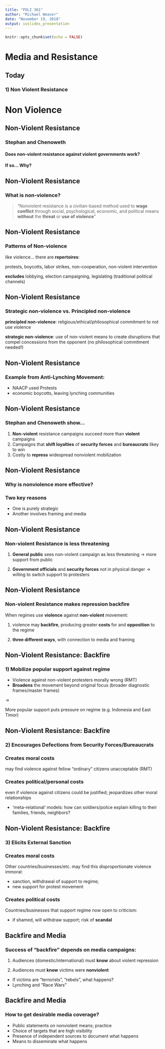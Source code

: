 ```yaml
---
title: "POLI 361"
author: "Michael Weaver"
date: "November 19, 2018"
output: ioslides_presentation
---
```


```r
knitr::opts_chunk$set(echo = FALSE)
```

# Media and Resistance

## Today

### **1) Non Violent Resistance**

# Non Violence

## Non-Violent Resistance

### Stephan and Chenoweth

#### **Does non-violent resistance against violent governments work**?

#### If so... **Why**?

## Non-Violent Resistance
 
### What is **non-violence**?

> "Nonviolent resistance is a civilian-based method used to **wage conflict** through social, psychological, economic, and political means **without** the **threat** or **use of violence**"

## Non-Violent Resistance

### Patterns of Non-violence

like violence... there are **repertoires**:

protests, boycotts, labor strikes, non-cooperation, non-violent intervention

**excludes** lobbying, election campaigning, legislating (traditional political channels)

## Non-Violent Resistance

### Strategic non-violence vs. Principled non-violence

**principled non-violence**: religious/ethical/philosophical commitment to not use violence

**strategic non-violence**: use of non-violent means to create disruptions that compel concessions from the opponent (no philosophical commitment needed!)

## Non-Violent Resistance

### Example from Anti-Lynching Movement:

- NAACP used Protests
- economic boycotts, leaving lynching communities

## Non-Violent Resistance

### Stephan and Chenoweth show...

1) **Non-violent** resistance campaigns succeed more than **violent** campaigns
2) Campaigns that **shift loyalties** of **security forces** and **bureaucrats** likey to win
3) Costly to **repress** widespread nonviolent mobilization

## Non-Violent Resistance

### **Why** is nonviolence more effective?

### **Two** key reasons

- One is purely strategic
- Another involves framing and media

## Non-Violent Resistance

### Non-violent Resistance is **less threatening**

1. **General public** sees non-violent campaign as less threatening $\rightarrow$ more support from public

2. **Government officials** and **security forces** not in physical danger $\rightarrow$ willing to switch support to protesters 

## Non-Violent Resistance

### Non-violent Resistance makes repression **backfire**

When regimes use **violence** against **non-violent** movement:

1. violence may **backfire**, producing greater **costs** for and **opposition** to the regime

2. **three different ways**, with connection to media and framing

## Non-Violent Resistance: Backfire

### 1) Mobilize popular support against regime

- Violence against non-violent protesters morally wrong (RMT)
- **Broadens** the movement beyond original focus (broader diagnostic frames/master frames)

$\rightarrow$

More popular support puts pressure on regime (e.g. Indonesia and East Timor)

## Non-Violent Resistance: Backfire

### 2) Encourages Defections from Security Forces/Bureaucrats

### Creates moral costs 

may find violence against fellow "ordinary" citizens unacceptable (RMT)

### Creates political/personal costs

even if violence against citizens could be justified; jeopardizes other moral relationships

- 'meta-relational' models: how can soldiers/police explain killing to their families, friends, neighbors?

## Non-Violent Resistance: Backfire

### 3) Elicits External Sanction

### Creates moral costs 

Other countries/businesses/etc. may find this disproportionate violence immoral:

- sanction, withdrawal of support to regime;
- new support for protest movement

### Creates political costs

Countries/businesses that support regime now open to criticism:

- if shamed, will withdraw support; risk of **scandal**

## Backfire and Media

### Success of "**backfire**" depends on media campaigns:

1) Audiences (domestic/international) must **know** about violent repression

2) Audiences must **know** victims were **nonviolent**

- If victims are "terrorists", "rebels", what happens?
- Lynching and "Race Wars"

## Backfire and Media

### How to get desirable media coverage?

- Public statements on nonviolent means; practice
- Choice of targets that are high visibility
- Presence of independent sources to document what happens
- Means to disseminate what happens